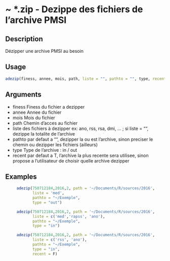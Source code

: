 # ~ *.zip - Dezippe des fichiers de l'archive PMSI 

## Description

Dézipper une archive PMSI au besoin

## Usage
```r
adezip(finess, annee, mois, path, liste = "", pathto = "", type, recent = T)

```
## Arguments
 - finess Finess du fichier a dezipper
 - annee Annee du fichier
 - mois Mois du fichier
 - path Chemin d'acces au fichier
 - liste des fichiers à dezipper ex: ano, rss, rsa, dmi, ... ; si liste = "", dezippe la totalite de l'archive
 - pathto par defaut a "", dezipper la ou est l'archive, sinon preciser le chemin ou dezipper les fichiers (ailleurs)
 - type Type de l'archive : in / out
 - recent par defaut a T, l'archive la plus recente sera utilisee, sinon propose a l'utilisateur de choisir quelle archive dezipper


## Examples
```r
     adezip(750712184,2016,2, path = '~/Documents/R/sources/2016',
            liste = 'med',
            pathto = "~/Exemple",
            type = "out")

     adezip(750712184,2016,2, path = '~/Documents/R/sources/2016',
            liste = c('med','rapss', 'ano'),
            pathto = "~/Exemple",
            type = "in")

     adezip(750712184,2016,2, path = '~/Documents/R/sources/2016',
            liste = c('rss', 'ano'),
            pathto = "~/Exemple",
            type = "in",
            recent = F)

```

